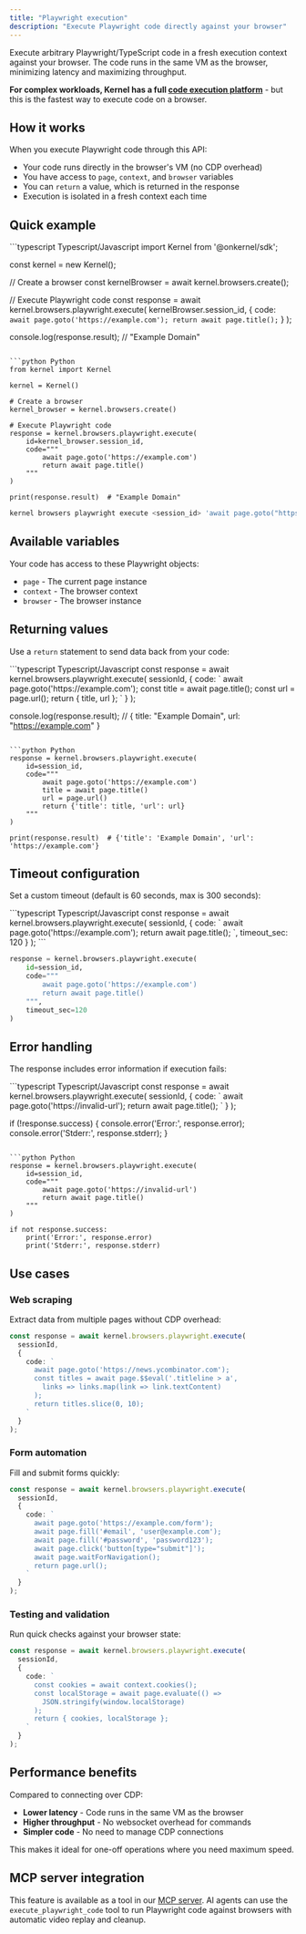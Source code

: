 ```yaml
---
title: "Playwright execution"
description: "Execute Playwright code directly against your browser"
---
```


Execute arbitrary Playwright/TypeScript code in a fresh execution context against your browser. The code runs in the same VM as the browser, minimizing latency and maximizing throughput.

**For complex workloads, Kernel has a full [code execution platform](/apps)** - but this is the fastest way to execute code on a browser.

## How it works

When you execute Playwright code through this API:
- Your code runs directly in the browser's VM (no CDP overhead)
- You have access to `page`, `context`, and `browser` variables
- You can `return` a value, which is returned in the response
- Execution is isolated in a fresh context each time

## Quick example

<CodeGroup>
```typescript Typescript/Javascript
import Kernel from '@onkernel/sdk';

const kernel = new Kernel();

// Create a browser
const kernelBrowser = await kernel.browsers.create();

// Execute Playwright code
const response = await kernel.browsers.playwright.execute(
  kernelBrowser.session_id,
  {
    code: `
      await page.goto('https://example.com');
      return await page.title();
    `
  }
);

console.log(response.result); // "Example Domain"
```

```python Python
from kernel import Kernel

kernel = Kernel()

# Create a browser
kernel_browser = kernel.browsers.create()

# Execute Playwright code
response = kernel.browsers.playwright.execute(
    id=kernel_browser.session_id,
    code="""
        await page.goto('https://example.com')
        return await page.title()
    """
)

print(response.result)  # "Example Domain"
```

```bash CLI
kernel browsers playwright execute <session_id> 'await page.goto("https://www.onkernel.com"); return page.title();'
```
</CodeGroup>

## Available variables

Your code has access to these Playwright objects:

- `page` - The current page instance
- `context` - The browser context
- `browser` - The browser instance

## Returning values

Use a `return` statement to send data back from your code:

<CodeGroup>
```typescript Typescript/Javascript
const response = await kernel.browsers.playwright.execute(
  sessionId,
  {
    code: `
      await page.goto('https://example.com');
      const title = await page.title();
      const url = page.url();
      return { title, url };
    `
  }
);

console.log(response.result); // { title: "Example Domain", url: "https://example.com" }
```

```python Python
response = kernel.browsers.playwright.execute(
    id=session_id,
    code="""
        await page.goto('https://example.com')
        title = await page.title()
        url = page.url()
        return {'title': title, 'url': url}
    """
)

print(response.result)  # {'title': 'Example Domain', 'url': 'https://example.com'}
```
</CodeGroup>

## Timeout configuration

Set a custom timeout (default is 60 seconds, max is 300 seconds):

<CodeGroup>
```typescript Typescript/Javascript
const response = await kernel.browsers.playwright.execute(
  sessionId,
  {
    code: `
      await page.goto('https://example.com');
      return await page.title();
    `,
    timeout_sec: 120
  }
);
```

```python Python
response = kernel.browsers.playwright.execute(
    id=session_id,
    code="""
        await page.goto('https://example.com')
        return await page.title()
    """,
    timeout_sec=120
)
```
</CodeGroup>

## Error handling

The response includes error information if execution fails:

<CodeGroup>
```typescript Typescript/Javascript
const response = await kernel.browsers.playwright.execute(
  sessionId,
  {
    code: `
      await page.goto('https://invalid-url');
      return await page.title();
    `
  }
);

if (!response.success) {
  console.error('Error:', response.error);
  console.error('Stderr:', response.stderr);
}
```

```python Python
response = kernel.browsers.playwright.execute(
    id=session_id,
    code="""
        await page.goto('https://invalid-url')
        return await page.title()
    """
)

if not response.success:
    print('Error:', response.error)
    print('Stderr:', response.stderr)
```
</CodeGroup>

## Use cases

### Web scraping
Extract data from multiple pages without CDP overhead:

```typescript
const response = await kernel.browsers.playwright.execute(
  sessionId,
  {
    code: `
      await page.goto('https://news.ycombinator.com');
      const titles = await page.$$eval('.titleline > a', 
        links => links.map(link => link.textContent)
      );
      return titles.slice(0, 10);
    `
  }
);
```

### Form automation
Fill and submit forms quickly:

```typescript
const response = await kernel.browsers.playwright.execute(
  sessionId,
  {
    code: `
      await page.goto('https://example.com/form');
      await page.fill('#email', 'user@example.com');
      await page.fill('#password', 'password123');
      await page.click('button[type="submit"]');
      await page.waitForNavigation();
      return page.url();
    `
  }
);
```

### Testing and validation
Run quick checks against your browser state:

```typescript
const response = await kernel.browsers.playwright.execute(
  sessionId,
  {
    code: `
      const cookies = await context.cookies();
      const localStorage = await page.evaluate(() => 
        JSON.stringify(window.localStorage)
      );
      return { cookies, localStorage };
    `
  }
);
```

## Performance benefits

Compared to connecting over CDP:
- **Lower latency** - Code runs in the same VM as the browser
- **Higher throughput** - No websocket overhead for commands
- **Simpler code** - No need to manage CDP connections

This makes it ideal for one-off operations where you need maximum speed.

## MCP server integration

This feature is available as a tool in our [MCP server](/reference/mcp-server). AI agents can use the `execute_playwright_code` tool to run Playwright code against browsers with automatic video replay and cleanup.
